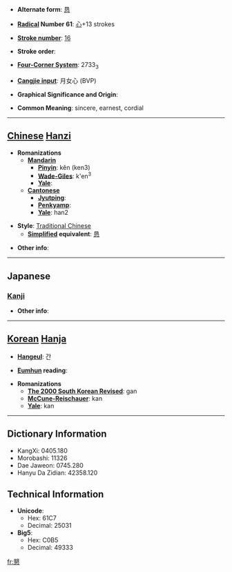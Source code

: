 * '''Alternate form''': [[恳]]

* '''[[Wiktionary:Chinese radical index| Radical]] Number 61''': [[Wiktionary:Chinese radical index 心|心]]+13 strokes

* '''[[Wiktionary:Chinese total strokes index|Stroke number]]''': [[Wiktionary:Chinese total strokes index 16|16]]

* '''Stroke order''': 

* '''[[Wiktionary:Chinese four corner index|Four-Corner System]]''': 2733<sub>3</sub>

* '''[[Wiktionary:Chinese Cangjie index|Cangjie input]]''': 月女心 (BVP)

* '''Graphical Significance and Origin''': 

* '''Common Meaning''': sincere, earnest, cordial

----

== [[Chinese]] [[Hanzi]] ==

* '''Romanizations'''
** '''[[Mandarin]]'''
*** '''[[Pinyin]]''': kěn (ken3)
*** '''[[Wade-Giles]]''': k'en<sup>3</sup>
*** '''[[Yale]]''': 
** '''[[Cantonese]]'''
*** '''[[Jyutping]]''':
*** '''[[Penkyamp]]''': 
*** '''[[Yale]]''': han2

* '''Style''': [[Traditional Chinese]] 
** '''[[Simplified Chinese|Simplified]] equivalent''': [[恳]]

* '''Other info''': 

----

==Japanese==
===[[Kanji]]===
{{kanji|on readings=[[こん]] (kon)|kun readings=[[ねんごろ]] (nengoro)}}

* '''Other info''':  

----

== [[Korean]] [[Hanja]] ==

* '''[[Hangeul]]''': 간

* '''[[Eumhun]] reading''': 

* '''Romanizations'''
** '''[[The 2000 South Korean Revised Romanization|The 2000 South Korean Revised]]''': gan
** '''[[McCune-Reischauer]]''': kan
** '''[[Yale]]''': kan

----

== Dictionary Information ==

* KangXi: 0405.180
* Morobashi: 11326
* Dae Jaweon: 0745.280
* Hanyu Da Zidian: 42358.120

== Technical Information ==

* '''Unicode''':
** Hex: 61C7
** Decimal: 25031
* '''Big5''':
** Hex: C0B5
** Decimal: 49333

[[fr:懇]]